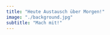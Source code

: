 ```yaml
---
title: "Heute Austausch über Morgen!"
image: "./background.jpg"
subtitle: "Mach mit!"
---
```



<!-- https://unsplash.com/photos/2qtnK7lcPTo?utm_source=unsplash&utm_medium=referral&utm_content=creditShareLink -->
